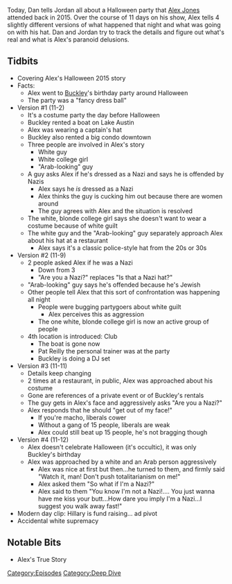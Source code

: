 {{DEFAULTSORT:
    #_EPISODE_0086S:The Halloween Story
}}{{Episode
    | title           = The Halloween Story
    | caption         = Listen to this episode on [https://knowledgefight.libsyn.com/knowledge-fight-the-halloween-story Libsyn] [https://open.spotify.com/episode/5A4vzj3QJGaELSUwYv3kOt Spotify], Read the [[Transcript/The Halloween Story|Unofficial Transcript]]
    | episodeNumber   = S005
    | length          = 00:47:20
    | airDate         = September 27, 2017
    | episodeType     = [[:Category:Deep Dive|Deep Dive]]
    | appearance      = [[Buckley]], [[Pat Reilly]]
    | beverage        = Arizona Prescription Energy Tonic
    | previousEpisode = [[86: September 22, 2017]]
    | nextEpisode     = [[87: Mark Richards Revisited]]
}}

{{Stub}}

Today, Dan tells Jordan all about a Halloween party that [[Alex Jones]] attended back in 2015. Over the course of 11 days on his show, Alex tells 4 slightly different versions of what happened that night and what was going on with his hat. Dan and Jordan try to track the details and figure out what's real and what is Alex's paranoid delusions.

==Tidbits==

*Covering Alex's Halloween 2015 story
*Facts:
**Alex went to [[Buckley Hamman|Buckley]]'s birthday party around Halloween
**The party was a "fancy dress ball"
*Version #1 (11-2)
**It's a costume party the day before Halloween
**Buckley rented a boat on Lake Austin
**Alex was wearing a captain's hat
**Buckley also rented a big condo downtown
**Three people are involved in Alex's story
***White guy
***White college girl
***"Arab-looking" guy
**A guy asks Alex if he's dressed as a Nazi and says he is offended by Nazis
***Alex says he ''is'' dressed as a Nazi
***Alex thinks the guy is cucking him out because there are women around
***The guy agrees with Alex and the situation is resolved
**The white, blonde college girl says she doesn't want to wear a costume because of white guilt
**The white guy and the "Arab-looking" guy separately approach Alex about his hat at a restaurant
***Alex says it's a classic police-style hat from the 20s or 30s
*Version #2 (11-9)
**2 people asked Alex if he was a Nazi
***Down from 3
***"Are you a Nazi?" replaces "Is that a Nazi hat?"
**"Arab-looking" guy says he's offended because he's Jewish
**Other people tell Alex that this sort of confrontation was happening all night
***People were bugging partygoers about white guilt
****Alex perceives this as aggression
***The one white, blonde college girl is now an active group of people
**4th location is introduced: Club
***The boat is gone now
***Pat Reilly the personal trainer was at the party
***Buckley is doing a DJ set
*Version #3 (11-11)
**Details keep changing
**2 times at a restaurant, in public, Alex was approached about his costume
**Gone are references of a private event or of Buckley's rentals
**The guy gets in Alex's face and aggressively asks "Are you a Nazi?"
**Alex responds that he should "get out of my face!"
*** If you're macho, liberals cower
*** Without a gang of 15 people, liberals are weak
*** Alex could still beat up 15 people, he's not bragging though
*Version #4 (11-12)
**Alex doesn't celebrate Halloween (it's occultic), it was only Buckley's birthday
**Alex was approached by a white and an Arab person aggressively
***Alex was nice at first but then...he turned to them, and firmly said "Watch it, man! Don't push totalitarianism on me!"
***Alex asked them "So what if I'm a Nazi?"
***Alex said to them "You know I'm not a Nazi!.... You just wanna have me kiss your butt...How dare you imply I'm a Nazi...I suggest you walk away fast!"
*Modern day clip: Hillary is fund raising... ad pivot
*Accidental white supremacy

==Notable Bits==

*Alex's True Story

[[Category:Episodes]]
[[Category:Deep Dive]]
